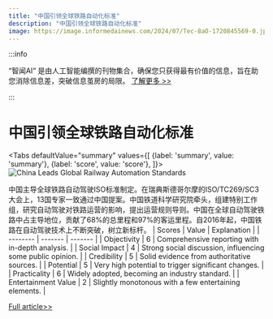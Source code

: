 ```yaml
---
title: "中国引领全球铁路自动化标准"
description: "中国引领全球铁路自动化标准"
image: https://image.informedainews.com/2024/07/Tec-8aO-1720845569-0.jpg
---
```



:::info

“智闻AI“ 是由人工智能编撰的刊物集合，确保您只获得最有价值的信息，旨在助您消除信息差，突破信息茧房的局限。  [了解更多 >>](/)

:::

# 中国引领全球铁路自动化标准


<Tabs
	defaultValue="summary"
	values={[
	{label: 'summary', value: 'summary'},
	{label: 'score', value: 'score'},
]}>
<TabItem value="summary">
<img
  src="https://image.informedainews.com/2024/07/Tec-8aO-1720845569-0.jpg"
  alt="China Leads Global Railway Automation Standards"
/>



中国主导全球铁路自动驾驶ISO标准制定。在瑞典斯德哥尔摩的ISO/TC269/SC3大会上，13国专家一致通过中国提案。中国铁道科学研究院牵头，组建特别工作组，研究自动驾驶对铁路运营的影响，提出运营规则导则。中国在全球自动驾驶铁路中占主导地位，贡献了68%的总里程和97%的客运里程。自2016年起，中国铁路在自动驾驶技术上不断突破，树立新标杆。
</TabItem>
<TabItem value="score">
	| Scores     | Value   | Explanation |
	| -------- | ------- | ------- |
	| Objectivity  | 6    | Comprehensive reporting with in-depth analysis.    |
	| Social Impact | 4     | Strong social discussion, influencing some public opinion.    |
	| Credibility    | 5    | Solid evidence from authoritative sources.    |
	| Potential    | 5    | Very high potential to trigger significant changes.    |
	| Practicality    | 6    | Widely adopted, becoming an industry standard.    |
	| Entertainment Value    | 2    | Slightly monotonous with a few entertaining elements.    |
</TabItem>
</Tabs>

[Full article>>](https://www.cnbeta.com.tw/articles/tech/1437980.htm)
